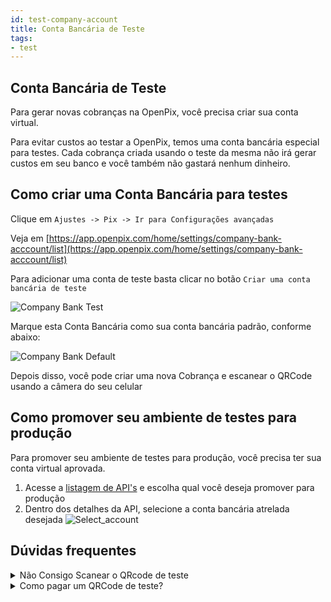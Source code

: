 ```yaml
---
id: test-company-account
title: Conta Bancária de Teste
tags:
- test
---
```


## Conta Bancária de Teste

Para gerar novas cobranças na OpenPix, você precisa criar sua conta virtual.

Para evitar custos ao testar a OpenPix, temos uma conta bancária especial para testes. Cada cobrança criada usando o teste da mesma não irá gerar custos em seu banco e você também não gastará nenhum dinheiro.

## Como criar uma Conta Bancária para testes

Clique em `Ajustes -> Pix -> Ir para Configurações avançadas`

Veja em [https://app.openpix.com/home/settings/company-bank-acccount/list](https://app.openpix.com/home/settings/company-bank-acccount/list)

Para adicionar uma conta de teste basta clicar no botão `Criar uma conta bancária de teste`

![Company Bank Test](__assets__/test_account_create.png)

Marque esta Conta Bancária como sua conta bancária padrão, conforme abaixo:

![Company Bank Default](__assets__/set_default_account.png)

Depois disso, você pode criar uma nova Cobrança e escanear o QRCode usando a câmera do seu celular

## Como promover seu ambiente de testes para produção

Para promover seu ambiente de testes para produção, você precisa ter sua conta virtual aprovada.

1. Acesse a [listagem de API's](https://app.openpix.com/home/applications/tab/list) e escolha qual você deseja promover para produção
2. Dentro dos detalhes da API, selecione a conta bancária atrelada desejada
![Select_account](__assets__/select_account.png)

## Dúvidas frequentes

<details>
  <summary>Não Consigo Scanear o QRcode de teste</summary>
  <div>
    <div>O QRCode não é um BRCode EMV válido, portanto você não consegue scanear em seu banco</div>
    <br/>
  </div>
</details>

<details>
  <summary>Como pagar um QRCode de teste?</summary>
  <div>
    <div>Para pagar um QRCode de teste você precisa acessar o detalhe da cobrança, e clicar em simular pagamento</div>
    <br/>
  </div>
</details>
